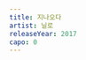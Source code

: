 ```yaml
---
title: 지나오다
artist: 닐로
releaseYear: 2017
capo: 0
---
```


<ScoreWrapper>
  <ScorePhrase
    phrase={{
      lyrics: '이별을 말하고 넌 괜찮   은 거니',
      chordList: [
        { name: 'GM7', position: 5, recommend: 1 },
        { name: 'F]m7[5', position: 10 },
        { name: 'B7', position: 15 },
        { name: 'Em', position: 19 },
      ],
    }}
  />
  <ScorePhrase
    phrase={{
      lyrics: '여전히 내 하루는 온통 네 생각 에',
      chordList: [
        { name: 'Dm7', position: 2 },
        { name: 'G7', position: 6 },
        { name: 'CM7', position: 8 },
        { name: 'Bm7', position: 15 },
        { name: 'Em', position: 18 },
      ],
    }}
  />
  <ScorePhrase
    phrase={{
      lyrics: '뜬 눈으로 밤을 지새고',
      chordList: [
        { name: 'Am7', position: 2 },
        { name: 'D7sus2', position: 9 },
      ],
    }}
  />
  <ScorePhrase
    phrase={{
      lyrics: '난 두려워 시간이 쌓여갈수록',
      chordList: [
        { name: 'GM7', position: 2, recommend: 1 },
        { name: 'F]m7[5', position: 7 },
        { name: 'B7', position: 11 },
        { name: 'Em', position: 15 },
      ],
    }}
  />
  <ScorePhrase
    phrase={{
      lyrics: '내가 잊혀 질까 봐 우리 시간마저',
      chordList: [
        { name: 'Dm7', position: 3 },
        { name: 'G7', position: 6 },
        { name: 'CM7', position: 9 },
        { name: 'Bm7', position: 15 },
        { name: 'Em', position: 18 },
      ],
    }}
  />
  <ScorePhrase
    phrase={{
      lyrics: '모두 무너질까 봐',
      chordList: [
        { name: 'Am7', position: 3 },
        { name: 'D7sus2', position: 9 },
      ],
    }}
  />
  <ScorePhrase
    phrase={{
      lyrics: '나도 모르게 너무 보고 싶어서 네 집 앞을 찾아가',
      chordList: [
        { name: 'CM7', position: 3 },
        { name: 'Bm7', position: 15 },
        { name: 'Em', position: 24 },
      ],
    }}
  />
  <ScorePhrase
    phrase={{
      lyrics: '너도 나만큼은 아닐지라도 보고 싶었다고',
      chordList: [
        { name: 'Am7', position: 1 },
        { name: 'Bm7', position: 9 },
        { name: 'Am7', position: 15 },
        { name: 'D7sus2', position: 20 },
      ],
    }}
  />
  <ScorePhrase
    phrase={{
      lyrics: '말해줘 지금 나 너의 집 앞에 있어',
      chordList: [
        { name: 'GM7', position: 2, recommend: 1 },
        { name: 'F]m7[5', position: 9 },
        { name: 'B7', position: 14 },
        { name: 'Em', position: 19 },
      ],
    }}
  />
  <ScorePhrase
    phrase={{
      lyrics: '우리의 시간을 되돌려줘',
      chordList: [
        { name: 'Dm7', position: 4 },
        { name: 'G7', position: 8 },
        { name: 'CM7', position: 12 },
      ],
    }}
  />
  <ScorePhrase
    phrase={{
      lyrics: '아무 일도 없던 것처럼 날 안아줘',
      chordList: [
        { name: 'Bm7', position: 6 },
        { name: 'Em', position: 9 },
        { name: 'Am7', position: 12 },
        { name: 'D7sus2', position: 18 },
      ],
    }}
  />
  <ScorePhrase
    phrase={{
      lyrics: '끝이라는게 나 너무나 두려워서',
      chordList: [
        { name: 'GM7', position: 2, recommend: 1 },
        { name: 'F]m7[5', position: 8 },
        { name: 'B7', position: 12 },
        { name: 'Em', position: 16 },
      ],
    }}
  />
  <ScorePhrase
    phrase={{
      lyrics: '다가가지도 못하고 한참 서성이다',
      chordList: [
        { name: 'Dm7', position: 3 },
        { name: 'G7', position: 6 },
        { name: 'CM7', position: 9 },
        { name: 'Bm7', position: 14 },
        { name: 'Em', position: 17 },
      ],
    }}
  />
  <ScorePhrase
    phrase={{
      lyrics: '말도 못하고 다시 돌아가는 나',
      chordList: [
        { name: 'Am7', position: 3 },
        { name: 'D7sus2', position: 10 },
      ],
    }}
  />
</ScoreWrapper>
